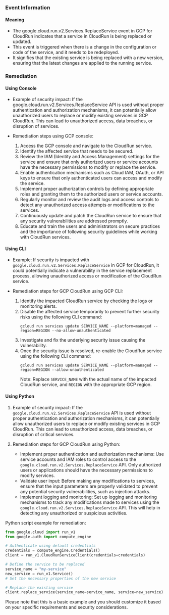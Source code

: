 
### Event Information

#### Meaning

- The google.cloud.run.v2.Services.ReplaceService event in GCP for CloudRun indicates that a service in CloudRun is being replaced or updated.
- This event is triggered when there is a change in the configuration or code of the service, and it needs to be redeployed.
- It signifies that the existing service is being replaced with a new version, ensuring that the latest changes are applied to the running service.

### Remediation

#### Using Console

- Example of security impact: If the google.cloud.run.v2.Services.ReplaceService API is used without proper authentication and authorization mechanisms, it can potentially allow unauthorized users to replace or modify existing services in GCP CloudRun. This can lead to unauthorized access, data breaches, or disruption of services.

- Remediation steps using GCP console:
  1. Access the GCP console and navigate to the CloudRun service.
  2. Identify the affected service that needs to be secured.
  3. Review the IAM (Identity and Access Management) settings for the service and ensure that only authorized users or service accounts have the necessary permissions to modify or replace the service.
  4. Enable authentication mechanisms such as Cloud IAM, OAuth, or API keys to ensure that only authenticated users can access and modify the service.
  5. Implement proper authorization controls by defining appropriate roles and granting them to the authorized users or service accounts.
  6. Regularly monitor and review the audit logs and access controls to detect any unauthorized access attempts or modifications to the services.
  7. Continuously update and patch the CloudRun service to ensure that any security vulnerabilities are addressed promptly.
  8. Educate and train the users and administrators on secure practices and the importance of following security guidelines while working with CloudRun services.

#### Using CLI

- Example: If security is impacted with `google.cloud.run.v2.Services.ReplaceService` in GCP for CloudRun, it could potentially indicate a vulnerability in the service replacement process, allowing unauthorized access or modification of the CloudRun service.

- Remediation steps for GCP CloudRun using GCP CLI:
  1. Identify the impacted CloudRun service by checking the logs or monitoring alerts.
  2. Disable the affected service temporarily to prevent further security risks using the following CLI command:
     ```
     gcloud run services update SERVICE_NAME --platform=managed --region=REGION --no-allow-unauthenticated
     ```
  3. Investigate and fix the underlying security issue causing the vulnerability.
  4. Once the security issue is resolved, re-enable the CloudRun service using the following CLI command:
     ```
     gcloud run services update SERVICE_NAME --platform=managed --region=REGION --allow-unauthenticated
     ```
     Note: Replace `SERVICE_NAME` with the actual name of the impacted CloudRun service, and `REGION` with the appropriate GCP region.

#### Using Python

1. Example of security impact: If the `google.cloud.run.v2.Services.ReplaceService` API is used without proper authentication and authorization mechanisms, it can potentially allow unauthorized users to replace or modify existing services in GCP CloudRun. This can lead to unauthorized access, data breaches, or disruption of critical services.

2. Remediation steps for GCP CloudRun using Python:
   - Implement proper authentication and authorization mechanisms: Use service accounts and IAM roles to control access to the `google.cloud.run.v2.Services.ReplaceService` API. Only authorized users or applications should have the necessary permissions to modify services.
   - Validate user input: Before making any modifications to services, ensure that the input parameters are properly validated to prevent any potential security vulnerabilities, such as injection attacks.
   - Implement logging and monitoring: Set up logging and monitoring mechanisms to track any modifications made to services using the `google.cloud.run.v2.Services.ReplaceService` API. This will help in detecting any unauthorized or suspicious activities.

Python script example for remediation:
```python
from google.cloud import run_v1
from google.auth import compute_engine

# Authenticate using default credentials
credentials = compute_engine.Credentials()
client = run_v1.CloudRunServiceClient(credentials=credentials)

# Define the service to be replaced
service_name = "my-service"
new_service = run_v1.Service()
# Set the necessary properties of the new service

# Replace the existing service
client.replace_service(service_name=service_name, service=new_service)
```
Please note that this is a basic example and you should customize it based on your specific requirements and security considerations.

